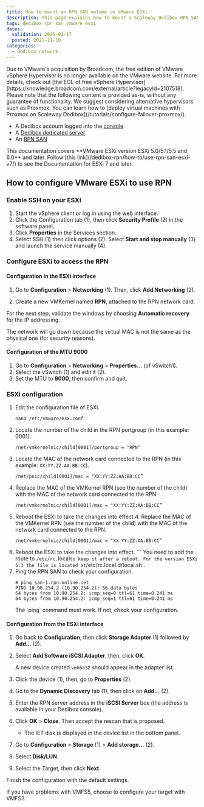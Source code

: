 ```yaml
---
title: How to mount an RPN SAN volume in VMware ESXi
description: This page explains how to mount a Scaleway Dedibox RPN SAN volume in VMware ESXi
tags: dedibox rpn san vmware esxi
dates:
  validation: 2025-02-17
  posted: 2021-11-10
categories:
  - dedibox-network
---
```




<Message type="important">
  Due to VMware's acquisition by Broadcom, the free edition of VMware vSphere Hypervisor is no longer available on the VMware website. For more details, check out [the EOL of free vSphere Hypervisor](https://knowledge.broadcom.com/external/article?legacyId=2107518). Please note that the following content is provided as-is, without any guarantee of functionality.
We suggest considering alternative hypervisors such as Proxmox. You can learn how to [deploy virtual machines with Proxmox on Scaleway Dedibox](/tutorials/configure-failover-proxmox/).
</Message>

<Requirements />

- A Dedibox account logged into the [console](https://console.online.net)
- A [Dedibox dedicated server](https://www.scaleway.com/en/dedibox)
- An [RPN SAN](https://www.scaleway.com/en/dedibox/storage/)

<Message type="important">
  This documentation covers **VMware ESXi version ESXi 5.0/5.1/5.5 and 6.0** and later. Follow [this link](/dedibox-rpn/how-to/use-rpn-san-esxi-v7/) to see the Documentation for ESXi 7 and later.
</Message>

## How to configure VMware ESXi to use RPN

### Enable SSH on your ESXi

1. Start the vSphere client or log in using the web interface.
2. Click the Configuration tab (1), then click **Security Profile** (2) in the software panel.
    <Lightbox image={image} />
3. Click **Properties** in the Services section.
    <Lightbox image={image2} />
4. Select SSH (1) then click options (2). Select **Start and stop manually** (3) and launch the service manually (4).
    <Lightbox image={image3} />

### Configure ESXi to access the RPN

#### Configuration in the ESXi interface

1. Go to **Configuration** > **Networking** (1). Then, click **Add Networking** (2).
    <Lightbox image={image4} />
2. Create a new VMKernel named **RPN**, attached to the RPN network card.
    <Lightbox image={image5} />

    <Lightbox image={image6} />

For the next step, validate the windows by choosing **Automatic recovery** for the IP addressing.

<Message type="important">
  The network will go down because the virtual MAC is not the same as the physical one (for security reasons).
</Message>

#### Configuration of the MTU 9000

1. Go to **Configuration** > **Networking** > **Properties...** (of vSwitch1).
    <Lightbox image={image7} />
2. Select the vSwitch (1) and edit it (2).
    <Lightbox image={image8} />
3. Set the MTU to **9000**, then confirm and quit.
    <Lightbox image={image9} />

### ESXi configuration

1. Edit the configuration file of ESXi.
    ```
    nano /etc/vmware/esx.conf
    ```
2. Locate the number of the child in the RPN portgroup (in this example: 0001).
    ```
    /net/vmkernelnic/child[0001]/portgroup = "RPN"
    ```
3. Locate the MAC of the network card connected to the RPN (in this example: `XX:YY:ZZ:AA:BB:CC`).
    ```
    /net/pnic/child[0001]/mac = "XX:YY:ZZ:AA:BB:CC”
    ```
4. Replace the MAC of the VMKernel RPN (see the number of the child) with the MAC of the network card connected to the RPN.
    ```
    /net/vmkernelnic/child[0001]/mac = "XX:YY:ZZ:AA:BB:CC”
    ```
5. Reboot the ESXi to take the changes into effect.4. Replace the MAC of the VMKernel RPN (see the number of the child) with the MAC of the network card connected to the RPN.
    ```
    /net/vmkernelnic/child[0001]/mac = "XX:YY:ZZ:AA:BB:CC”
    ```
5. Reboot the ESXi to take the changes into effect.  ```
    <Message type="important">
      You need to add the route to `/etc/rc.`local` to keep it after a reboot.
      For the version ESXi 5.1 the file is located at `/etc/rc.local.d/local.sh`.
    </Message>
7. Ping the RPN SAN to check your configuration.
    ```
    # ping san-1.rpn.online.net
    PING 10.90.254.2 (10.90.254.2): 56 data bytes
    64 bytes from 10.90.254.2: icmp_seq=0 ttl=61 time=0.241 ms
    64 bytes from 10.90.254.2: icmp_seq=1 ttl=61 time=0.241 ms
    ```
    <Message type="important">
      The `ping` command must work. If not, check your configuration.
    </Message>

#### Configuration from the ESXi interface

1. Go back to **Configuration**, then click **Storage Adapter** (1) followed by **Add...** (2).
    <Lightbox image={image10} />
2. Select **Add Software iSCSI Adapter**, then, click **OK**.
    <Lightbox image={image11} />

    A new device created `vmhba32` should appear in the adapter list.
3. Click the device (1), then, go to **Properties** (2).
    <Lightbox image={image12} />
4. Go to the **Dynamic Discovery** tab (1), then click on **Add...** (2).
    <Lightbox image={image13} />
5. Enter the RPN server address in the **iSCSI Server** box (the address is available in your Dedibox console).
    <Lightbox image={image14} />
6. Click **OK** > **Close**. Then accept the rescan that is proposed.
    <Lightbox image={image15} />
    * The IET disk is displayed in the device list in the bottom panel.
7. Go to **Configuration** > **Storage** (1) > **Add storage...** (2).
    <Lightbox image={image16} />
8. Select **Disk/LUN**.
    <Lightbox image={image17} />
9. Select the Target, then click **Next**.
    <Lightbox image={image18} />

Finish the configuration with the default settings.

<Message type="tip">
  If you have problems with VMFS5, choose to configure your target with VMFS3.
</Message>


